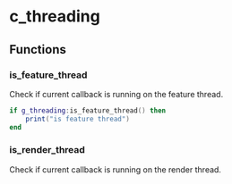 # c_threading

## Functions

### is_feature_thread

Check if current callback is running on the feature thread.

```lua
if g_threading:is_feature_thread() then
    print("is feature thread")
end
```

### is_render_thread

Check if current callback is running on the render thread.
